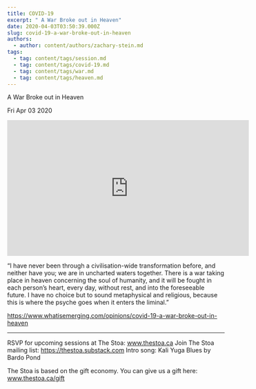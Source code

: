 ```yaml
---
title: COVID-19
excerpt: " A War Broke out in Heaven"
date: 2020-04-03T03:50:39.000Z
slug: covid-19-a-war-broke-out-in-heaven
authors:
  - author: content/authors/zachary-stein.md
tags:
  - tag: content/tags/session.md
  - tag: content/tags/covid-19.md
  - tag: content/tags/war.md
  - tag: content/tags/heaven.md
---
```




 A War Broke out in Heaven

Fri Apr 03 2020

<iframe width="560" height="315" src="https://www.youtube.com/embed/E1ZCueoJVnY" title="COVID-19: A War Broke out in Heaven w/ Zachary Stein" frameborder="0" allow="accelerometer; autoplay; clipboard-write; encrypted-media; gyroscope; picture-in-picture" allowfullscreen ></iframe>

“I have never been through a civilisation-wide transformation before, and neither have you; we are in uncharted waters together. There is a war taking place in heaven concerning the soul of humanity, and it will be fought in each person’s heart, every day, without rest, and into the foreseeable future. I have no choice but to sound metaphysical and religious, because this is where the psyche goes when it enters the liminal.”

https://www.whatisemerging.com/opinions/covid-19-a-war-broke-out-in-heaven

***

RSVP for upcoming sessions at The Stoa: www.thestoa.ca
Join The Stoa mailing list: https://thestoa.substack.com
Intro song: Kali Yuga Blues by Bardo Pond

The Stoa is based on the gift economy. You can give us a gift here: www.thestoa.ca/gift


